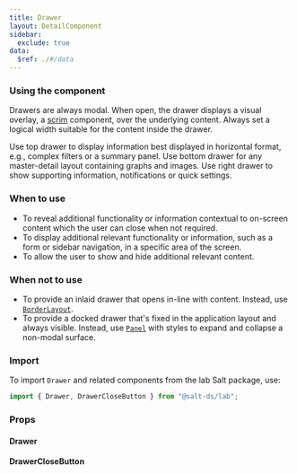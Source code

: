 ```yaml
---
title: Drawer
layout: DetailComponent
sidebar:
  exclude: true
data:
  $ref: ./#/data
---
```


### Using the component

Drawers are always modal. When open, the drawer displays a visual overlay, a [scrim](/salt/components/scrim) component, over the underlying content.
Always set a logical width suitable for the content inside the drawer.

Use top drawer to display information best displayed in horizontal format, e.g., complex filters or a summary panel.
Use bottom drawer for any master-detail layout containing graphs and images.
Use right drawer to show supporting information, notifications or quick settings.

### When to use

- To reveal additional functionality or information contextual to on-screen content which the user can close when not required.
- To display additional relevant functionality or information, such as a form or sidebar navigation, in a specific area of the screen.
- To allow the user to show and hide additional relevant content.

### When not to use

- To provide an inlaid drawer that opens in-line with content. Instead, use [`BorderLayout`](../border-layout).
- To provide a docked drawer that's fixed in the application layout and always visible. Instead, use [`Panel`](../panel) with styles to expand and collapse a non-modal surface.

### Import

To import `Drawer` and related components from the lab Salt package, use:

```js
import { Drawer, DrawerCloseButton } from "@salt-ds/lab";
```

### Props

#### Drawer

<PropsTable packageName="lab" componentName="Drawer" />

#### DrawerCloseButton

<PropsTable packageName="lab" componentName="DrawerCloseButton" />

